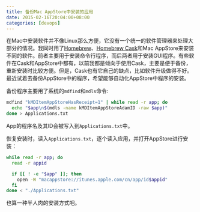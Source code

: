 ```yaml
---
title: 备份Mac AppStore中安装的应用
date: 2015-02-16T20:04:00+08:00
categories: [devops]
---
```


在Mac中安装软件并不像Linux那么方便，它没有一个统一的软件管理器来处理大部分的情况。我同时用了[Homebrew](http://brew.sh/)、[Homebrew Cask](http://caskroom.io/)和Mac AppStore来安装不同的软件。前者主要用于安装命令行程序，而后两者用于安装GUI程序。有些软件在Cask和AppStore中都有，以前我都是倾向于使用Cask，主要是便于备份，重新安装时比较方便。但是，Cask也有它自己的缺点，比如软件升级做得不好。最近试着去备份AppStore中的程序，希望能够自动化AppStore中程序的安装。

备份程序主要用了系统的`mdfind`和`mdls`命令:

~~~ bash
mdfind "kMDItemAppStoreHasReceipt=1" | while read -r app; do
  echo "$app\n$(mdls -name kMDItemAppStoreAdamID -raw $app)"
done > Applications.txt
~~~~

App的程序名及其ID会被写入到`Applications.txt`中。

恢复安装时，读入`Applications.txt`，逐个读入应用，并打开AppStore进行安装：

~~~ bash
while read -r app; do
  read -r appid

  if [[ ! -e "$app" ]]; then
    open -W "macappstore://itunes.apple.com/cn/app/id$appid"
  fi
done < "./Applications.txt"
~~~~

也算一种半人肉的安装方式吧。
